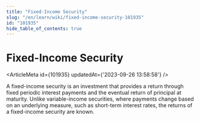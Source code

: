 ```yaml
---
title: "Fixed-Income Security"
slug: "/en/learn/wiki/fixed-income-security-101935"
id: "101935"
hide_table_of_contents: true
---
```



# Fixed-Income Security

<ArticleMeta id={101935} updatedAt={'2023-09-26 13:58:58'} />
<div className='border-solid border-b border-t-0 my-4 border-[var(--ifm-color-gray-300)]' />

A fixed-income security is an investment that provides a return through fixed periodic interest payments and the eventual return of principal at maturity. Unlike variable-income securities, where payments change based on an underlying measure, such as short-term interest rates, the returns of a fixed-income security are known.

